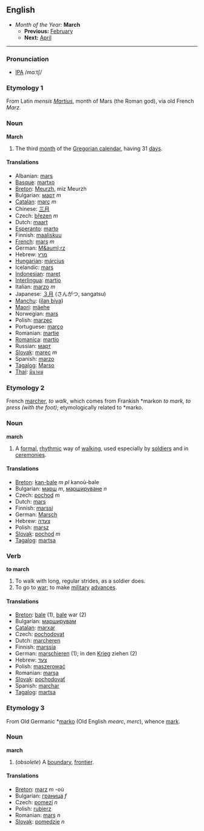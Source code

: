 ==English==
*''Month of the Year:'' '''March'''
**'''Previous:''' [[February]]
**'''Next:''' [[April]]
----

===Pronunciation===
*[[w:IPA|IPA]] /mɑːtʃ/

===Etymology 1===
From Latin ''mensis [[Martius]]'', month of Mars (the Roman god), via old French ''Marz''.

===Noun===
'''March'''

#The third [[month]] of the [[Gregorian calendar]], having 31 [[day]]s.

====Translations====
*Albanian: [[mars]]
*[[Basque]]: [[martxo]]
*[[Breton]]: [[Meurzh]], miz Meurzh
*Bulgarian: [[март]] ''m''
*[[Catalan]]: [[març]] ''m''
*Chinese: [[三月]]
*Czech: [[březen]] ''m''
*Dutch: [[maart]]
*[[Esperanto]]: [[marto]]
*Finnish: [[maaliskuu]]
*[[French]]: [[mars]] ''m''
*German: [[M&auml;rz]]
*Hebrew: [[מרץ]]
*[[Hungarian]]: [[március]]
*Icelandic: [[mars]]
*[[Indonesian]]: [[maret]]
*[[Interlingua]]: [[martio]]
*Italian: [[marzo]] ''m''
*Japanese: [[３月]] (さんがつ, sangatsu)
*[[Manchu]]: ([[ilan biya]])
*[[Maori]]: [[mäehe]]
*Norwegian: [[mars]]
*Polish: [[marzec]]
*Portuguese: [[março]]
*Romanian: [[martie]]
*[[Romanica]]: [[martio]]
*Russian: [[март]]
*[[Slovak]]: [[marec]] ''m''
*Spanish: [[marzo]]
*[[Tagalog]]: [[Marso]]
*[[Thai]]: [[มีนาคม]]

===Etymology 2===
French [[marcher]], ''to walk'', which comes from Frankish *markon ''to mark, to press (with the foot)''; etymologically related to *marko.

===Noun===
'''march'''

#A [[formal]], [[rhythmic]] way of [[walk]]ing, used especially by [[soldier]]s and in [[ceremony|ceremonies]].

====Translations====
*[[Breton]]: [[kan-bale]] ''m pl'' kanoù-bale
*Bulgarian: [[марш]] ''m'', [[маршируване]] ''n''
*Czech: [[pochod]] ''m''
*Dutch: [[mars]]
*Finnish: [[marssi]]
*German: [[Marsch]]
*Hebrew: [[צעדה]]
*Polish: [[marsz]]
*[[Slovak]]: [[pochod]] ''m''
*[[Tagalog]]: [[martsa]]

===Verb===
'''to march'''

#To walk with long, regular strides, as a soldier does.
#To go to [[war]]; to make [[military]] [[advance]]s.

====Translations====
*[[Breton]]: [[bale]] (1), [[bale]] war (2)
*Bulgarian: [[марширувам]]
*[[Catalan]]: [[marxar]]
*Czech: [[pochodovat]]
*Dutch: [[marcheren]]
*Finnish: [[marssia]]
*German: [[marschieren]] (1); in den [[Krieg]] ziehen (2)
*Hebrew: [[צעד]]
*Polish: [[maszerować]]
*Romanian: [[marşa]]
*[[Slovak]]: [[pochodovať]]
*Spanish: [[marchar]]
*[[Tagalog]]: [[martsa]]

===Etymology 3===
From Old Germanic *[[marko]] (Old English ''mearc'', ''merc''), whence [[mark]].

===Noun===
'''march'''

#(''obsolete'') A [[boundary]], [[frontier]].

====Translations====
*[[Breton]]: [[marz]] ''m'' -où
*Bulgarian: [[граница]] ''f''
*Czech: [[pomezí]] ''n''
*Polish: [[rubierz]]
*Romanian: [[marş]] ''n''
*[[Slovak]]: [[pomedzie]] ''n''